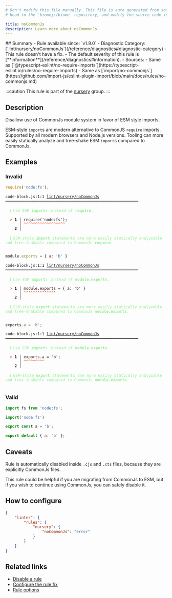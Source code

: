 ```yaml
---
# Don't modify this file manually. This file is auto generated from source, and you will lose your changes next time the website is built.
# Head to the `biomejs/biome` repository, and modify the source code in there.

title: noCommonJs
description: Learn more about noCommonJs
---
```


<Tabs>
<TabItem label="JavaScript (and super languages)" icon="seti:javascript">
## Summary
- Rule available since: `v1.9.0`
- Diagnostic Category: [`lint/nursery/noCommonJs`](/reference/diagnostics#diagnostic-category)
- This rule doesn't have a fix.
- The default severity of this rule is [**information**](/reference/diagnostics#information).
- Sources: 
  - Same as [`@typescript-eslint/no-require-imports`](https://typescript-eslint.io/rules/no-require-imports)
  - Same as [`import/no-commonjs`](https://github.com/import-js/eslint-plugin-import/blob/main/docs/rules/no-commonjs.md)

:::caution
This rule is part of the [nursery](/linter/rules/#nursery) group.
:::
## Description
Disallow use of CommonJs module system in favor of ESM style imports.

ESM-style `import`s are modern alternative to CommonJS `require` imports. Supported by all modern browsers and Node.js versions.
Tooling can more easily statically analyze and tree-shake ESM `import`s compared to CommonJs.

## Examples

### Invalid

```js
require('node:fs');
```

<pre class="language-text"><code class="language-text">code-block.js:1:1 <a href="https://biomejs.dev/linter/rules/no-common-js">lint/nursery/noCommonJs</a> ━━━━━━━━━━━━━━━━━━━━━━━━━━━━━━━━━━━━━━━━━━━━━━━━━━━━━━━━━━<br /><br />  <strong><span style="color: lightgreen;">ℹ</span></strong> <span style="color: lightgreen;">Use ESM </span><span style="color: lightgreen;"><strong>import</strong></span><span style="color: lightgreen;">s instead of </span><span style="color: lightgreen;"><strong>require</strong></span><span style="color: lightgreen;">.</span><br />  <br />  <strong><span style="color: Tomato;">&gt;</span></strong> <strong>1 │ </strong>require('node:fs');<br />   <strong>   │ </strong><strong><span style="color: Tomato;">^</span></strong><strong><span style="color: Tomato;">^</span></strong><strong><span style="color: Tomato;">^</span></strong><strong><span style="color: Tomato;">^</span></strong><strong><span style="color: Tomato;">^</span></strong><strong><span style="color: Tomato;">^</span></strong><strong><span style="color: Tomato;">^</span></strong><strong><span style="color: Tomato;">^</span></strong><strong><span style="color: Tomato;">^</span></strong><strong><span style="color: Tomato;">^</span></strong><strong><span style="color: Tomato;">^</span></strong><strong><span style="color: Tomato;">^</span></strong><strong><span style="color: Tomato;">^</span></strong><strong><span style="color: Tomato;">^</span></strong><strong><span style="color: Tomato;">^</span></strong><strong><span style="color: Tomato;">^</span></strong><strong><span style="color: Tomato;">^</span></strong><strong><span style="color: Tomato;">^</span></strong><br />    <strong>2 │ </strong><br />  <br />  <strong><span style="color: lightgreen;">ℹ</span></strong> <span style="color: lightgreen;">ESM-style </span><span style="color: lightgreen;"><strong>import</strong></span><span style="color: lightgreen;"> statements are more easily statically analyzable and tree-shakable compared to CommonJs </span><span style="color: lightgreen;"><strong>require</strong></span><span style="color: lightgreen;">.</span><br />  <br /></code></pre>

```js
module.exports = { a: 'b' }
```

<pre class="language-text"><code class="language-text">code-block.js:1:1 <a href="https://biomejs.dev/linter/rules/no-common-js">lint/nursery/noCommonJs</a> ━━━━━━━━━━━━━━━━━━━━━━━━━━━━━━━━━━━━━━━━━━━━━━━━━━━━━━━━━━<br /><br />  <strong><span style="color: lightgreen;">ℹ</span></strong> <span style="color: lightgreen;">Use ESM </span><span style="color: lightgreen;"><strong>export</strong></span><span style="color: lightgreen;">s instead of </span><span style="color: lightgreen;"><strong>module.exports</strong></span><span style="color: lightgreen;">.</span><br />  <br />  <strong><span style="color: Tomato;">&gt;</span></strong> <strong>1 │ </strong>module.exports = &#123; a: 'b' &#125;<br />   <strong>   │ </strong><strong><span style="color: Tomato;">^</span></strong><strong><span style="color: Tomato;">^</span></strong><strong><span style="color: Tomato;">^</span></strong><strong><span style="color: Tomato;">^</span></strong><strong><span style="color: Tomato;">^</span></strong><strong><span style="color: Tomato;">^</span></strong><strong><span style="color: Tomato;">^</span></strong><strong><span style="color: Tomato;">^</span></strong><strong><span style="color: Tomato;">^</span></strong><strong><span style="color: Tomato;">^</span></strong><strong><span style="color: Tomato;">^</span></strong><strong><span style="color: Tomato;">^</span></strong><strong><span style="color: Tomato;">^</span></strong><strong><span style="color: Tomato;">^</span></strong><br />    <strong>2 │ </strong><br />  <br />  <strong><span style="color: lightgreen;">ℹ</span></strong> <span style="color: lightgreen;">ESM-style </span><span style="color: lightgreen;"><strong>export</strong></span><span style="color: lightgreen;"> statements are more easily statically analyzable and tree-shakable compared to CommonJs </span><span style="color: lightgreen;"><strong>module.exports</strong></span><span style="color: lightgreen;">.</span><br />  <br /></code></pre>

```js
exports.a = 'b';
```

<pre class="language-text"><code class="language-text">code-block.js:1:1 <a href="https://biomejs.dev/linter/rules/no-common-js">lint/nursery/noCommonJs</a> ━━━━━━━━━━━━━━━━━━━━━━━━━━━━━━━━━━━━━━━━━━━━━━━━━━━━━━━━━━<br /><br />  <strong><span style="color: lightgreen;">ℹ</span></strong> <span style="color: lightgreen;">Use ESM </span><span style="color: lightgreen;"><strong>export</strong></span><span style="color: lightgreen;">s instead of </span><span style="color: lightgreen;"><strong>module.exports</strong></span><span style="color: lightgreen;">.</span><br />  <br />  <strong><span style="color: Tomato;">&gt;</span></strong> <strong>1 │ </strong>exports.a = 'b';<br />   <strong>   │ </strong><strong><span style="color: Tomato;">^</span></strong><strong><span style="color: Tomato;">^</span></strong><strong><span style="color: Tomato;">^</span></strong><strong><span style="color: Tomato;">^</span></strong><strong><span style="color: Tomato;">^</span></strong><strong><span style="color: Tomato;">^</span></strong><strong><span style="color: Tomato;">^</span></strong><strong><span style="color: Tomato;">^</span></strong><strong><span style="color: Tomato;">^</span></strong><br />    <strong>2 │ </strong><br />  <br />  <strong><span style="color: lightgreen;">ℹ</span></strong> <span style="color: lightgreen;">ESM-style </span><span style="color: lightgreen;"><strong>export</strong></span><span style="color: lightgreen;"> statements are more easily statically analyzable and tree-shakable compared to CommonJs </span><span style="color: lightgreen;"><strong>module.exports</strong></span><span style="color: lightgreen;">.</span><br />  <br /></code></pre>

### Valid

```js
import fs from 'node:fs';
```

```js
import('node:fs')
```

```js
export const a = 'b';
```

```js
export default { a: 'b' };
```

## Caveats

Rule is automatically disabled inside `.cjs` and `.cts` files, because they are explicitly CommonJs files.

This rule could be helpful if you are migrating from CommonJs to ESM,
but if you wish to continue using CommonJs, you can safely disable it.

## How to configure
```json title="biome.json"
{
	"linter": {
		"rules": {
			"nursery": {
				"noCommonJs": "error"
			}
		}
	}
}

```
## Related links

- [Disable a rule](/linter/#disable-a-rule)
- [Configure the rule fix](/linter#configure-the-rule-fix)
- [Rule options](/linter/#rule-options)

</TabItem>
</Tabs>


